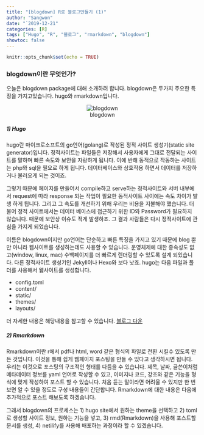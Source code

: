 ```yaml
---
title: "[blogdown] R로 블로그만들기 (1)"
author: "Sangwon"
date: "`2019-12-21"
categories: [R]
tags: ["Hugo", "R", "블로그", "rmarkdown", "blogdown"]
showtoc: false
---
```


```r
knitr::opts_chunk$set(echo = TRUE)
```

### blogdown이란 무엇인가?
 오늘은 blogdown package에 대해 소개하려 합니다. blogdown은 두가지 주요한 특징을 가지고있습니다. hugo와 rmarkdown입니다. 
<center>
![blogdown](/post/blogdown.png)
</center>

##### 1) Hugo

 hugo란 마이크로소프트의 go언어(golang)로 작성된 정적 사이트 생성기(static site generator)입니다. 정적사이트는 파일들은 저장해서 사용자에게 그대로 전달되는 사이트를 말하며 빠른 속도와 보안을 자랑하게 됩니다. 이에 반해 동적으로 작동하는 사이트는 php와 sql을 필요로 하게 됩니다. 데이터베이스와 상호작용 하면서 데이터를 저장하거나 불러오게 되는 것이죠. 

 그렇기 때문에 페이지를 만들어서 compile하고 serve하는 정적사이트와 서버 내부에서 request에 따라 response 되는 작업이 필요한 동적사이트 사이에는 속도 차이가 발생 하게 됩니다. 그리고 그 속도를 개선하기 위해 우리는 비용을 지불해야 했습니다.
 더불어 정적 사이트에서는 데이터 베이스에 접근하기 위한 ID와 Password가 필요하지 않습니다. 때문에 보안상 이슈도 적게 발생하죠. 그 결과 사람들은 다시 정적사이트에 관심을 가지게 되었습니다.

 이름은 blogdown이지만 go언어는 단순하고 빠른 특징을 가지고 있기 때문에 blog 뿐만 아니라 웹사이트를 생성하는데도 사용할 수 있습니다. 운영체제에 대한 종속성도 없고(window, linux, mac) 수백페이지를 더 빠르게 렌더링할 수 있도록 설계 되있습니다. 다른 정적사이트 생성기인 Jekyll이나 Hexo와 보다 낫죠. hugo는 다음 파일과 폴더를 사용해서 웹사이트를 생성합니다. 

* config.toml
* content/
* static/
* themes/
* layouts/

더 자세한 내용은 해당내용을 참고할 수 있습니다. [블로그 다운](https://bookdown.org/yihui/blogdown/hugo.html)\


##### 2) Rmarkdown
 Rmarkdown이란 r에서 pdf나 html, word 같은 형식의 파일로 전환 시킬수 있도록 만든 것입니다. 이것을 통해 쉽게 웹페이지 포스팅을 만들 수 있다고 생각하시면 됩니다. 우리는 이것으로 포스팅의 구조적인 형태를 다듬을 수 있습니다. 제목, 날짜, 글쓴이처럼 메타데이터 정보를 yaml 언어로 작성할 수 있고, 이미지나 코드, 강조와 같은 기능을 형식에 맞게 작성하여 포스트 할 수 있습니다. 처음 듣는 말이라면 어려울 수 있지만 한 번 보면 알 수 있을 정도로 구성 내용들이 간단합니다. Rmarkdown에 대한 내용은 다음에 추가적으로 포스트 해보도록 하겠습니다.


그래서 blogdown의 프로세스는 1) hugo site에서 원하는 theme을 선택하고 2) toml로 생성할 사이트 정보, 원하는 기능을 넣고, 3) rmd(Rmarkdown)을 사용해 포스트할 문서를 생성, 4) netilify를 사용해 배포하는 과정이라 할 수 있겠습니다.

